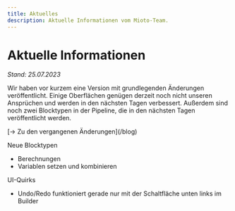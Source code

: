 ```yaml
---
title: Aktuelles
description: Aktuelle Informationen vom Mioto-Team.
---
```


# Aktuelle Informationen

*Stand: 25.07.2023*

Wir haben vor kurzem eine Version mit grundlegenden Änderungen veröffentlicht. Einige Oberflächen genügen derzeit noch nicht unseren Ansprüchen und werden in den nächsten Tagen verbessert. Außerdem sind noch zwei Blocktypen in der Pipeline, die in den nächsten Tagen veröffentlicht werden.

\[-> Zu den vergangenen Änderungen]\(/blog)

Neue Blocktypen

* Berechnungen
* Variablen setzen und kombinieren

UI-Quirks

* Undo/Redo funktioniert gerade nur mit der Schaltfläche unten links im Builder
